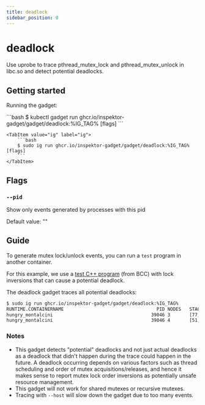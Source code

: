 ```yaml
---
title: deadlock
sidebar_position: 0
---
```



# deadlock

Use uprobe to trace pthread_mutex_lock and pthread_mutex_unlock in libc.so and detect potential deadlocks.

## Getting started

Running the gadget:

<Tabs groupId="env">
    <TabItem value="kubectl-gadget" label="kubectl gadget">
        ```bash
        $ kubectl gadget run ghcr.io/inspektor-gadget/gadget/deadlock:%IG_TAG% [flags]
        ```
    </TabItem>

    <TabItem value="ig" label="ig">
        ```bash
        $ sudo ig run ghcr.io/inspektor-gadget/gadget/deadlock:%IG_TAG% [flags]
        ```
    </TabItem>
</Tabs>

## Flags

### `--pid`

Show only events generated by processes with this pid

Default value: ""

## Guide

To generate mutex lock/unlock events, you can run a `test` program in another container.

For this example, we use a [test C++ program](https://github.com/iovisor/bcc/blob/master/tools/deadlock_example.txt#L187) (from BCC) with lock inversions that can cause a potential deadlock.

The deadlock gadget traces all potential deadlocks:
```bash
$ sudo ig run ghcr.io/inspektor-gadget/gadget/deadlock:%IG_TAG%
RUNTIME.CONTAINERNAME                                  PID NODES   STACK_IDS                                           COMM
hungry_montalcini                                    39046 3       [77, 13], [149, 42], [11, 109]                      test
hungry_montalcini                                    39046 4       [51, 208], [87, 52], [239, 71], [175, 35]           test
```

### Notes

- This gadget detects "potential" deadlocks and not just actual deadlocks as a deadlock that didn't happen during the trace could happen in the future.
A deadlock occurring depends on various factors such as thread scheduling and order of mutex acquisitions/releases, and hence it makes sense to report mutex lock order inversions as potentially unsafe resource management.
- This gadget will not work for shared mutexes or recursive mutexes.
- Tracing with `--host` will slow down the gadget due to too many events.
